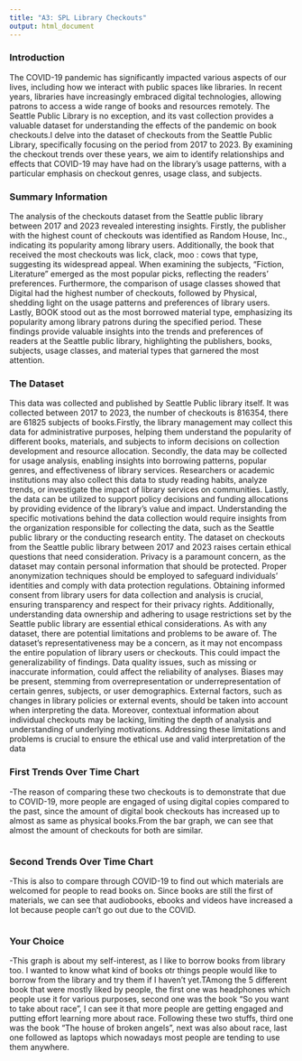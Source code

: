 ```yaml
---
title: "A3: SPL Library Checkouts"
output: html_document
---
```


### Introduction

The COVID-19 pandemic has significantly impacted various aspects of our lives, including how we interact with public spaces like libraries. In recent years, libraries have increasingly embraced digital technologies, allowing patrons to access a wide range of books and resources remotely. The Seattle Public Library is no exception, and its vast collection provides a valuable dataset for understanding the effects of the pandemic on book checkouts.I delve into the dataset of checkouts from the Seattle Public Library, specifically focusing on the period from 2017 to 2023. By examining the checkout trends over these years, we aim to identify relationships and effects that COVID-19 may have had on the library's usage patterns, with a particular emphasis on checkout genres, usage class, and subjects.

### Summary Information
The analysis of the checkouts dataset from the Seattle public library between 2017 and 2023 revealed interesting insights. Firstly, the publisher with the highest count of checkouts was identified as Random House, Inc., indicating its popularity among library users. Additionally, the book that received the most checkouts was lick, clack, moo : cows that type, suggesting its widespread appeal. When examining the subjects, "Fiction, Literature" emerged as the most popular picks, reflecting the readers' preferences. Furthermore, the comparison of usage classes showed that Digital had the highest number of checkouts, followed by Physical, shedding light on the usage patterns and preferences of library users. Lastly, BOOK stood out as the most borrowed material type, emphasizing its popularity among library patrons during the specified period. These findings provide valuable insights into the trends and preferences of readers at the Seattle public library, highlighting the publishers, books, subjects, usage classes, and material types that garnered the most attention.

### The Dataset
This data was collected and published by Seattle Public library itself. It was collected between 2017 to 2023, the number of checkouts is 816354, there are 61825 subjects of books.Firstly, the library management may collect this data for administrative purposes, helping them understand the popularity of different books, materials, and subjects to inform decisions on collection development and resource allocation. Secondly, the data may be collected for usage analysis, enabling insights into borrowing patterns, popular genres, and effectiveness of library services. Researchers or academic institutions may also collect this data to study reading habits, analyze trends, or investigate the impact of library services on communities. Lastly, the data can be utilized to support policy decisions and funding allocations by providing evidence of the library's value and impact. Understanding the specific motivations behind the data collection would require insights from the organization responsible for collecting the data, such as the Seattle public library or the conducting research entity.
The dataset on checkouts from the Seattle public library between 2017 and 2023 raises certain ethical questions that need consideration. Privacy is a paramount concern, as the dataset may contain personal information that should be protected. Proper anonymization techniques should be employed to safeguard individuals' identities and comply with data protection regulations. Obtaining informed consent from library users for data collection and analysis is crucial, ensuring transparency and respect for their privacy rights. Additionally, understanding data ownership and adhering to usage restrictions set by the Seattle public library are essential ethical considerations.
As with any dataset, there are potential limitations and problems to be aware of. The dataset's representativeness may be a concern, as it may not encompass the entire population of library users or checkouts. This could impact the generalizability of findings. Data quality issues, such as missing or inaccurate information, could affect the reliability of analyses. Biases may be present, stemming from overrepresentation or underrepresentation of certain genres, subjects, or user demographics. External factors, such as changes in library policies or external events, should be taken into account when interpreting the data. Moreover, contextual information about individual checkouts may be lacking, limiting the depth of analysis and understanding of underlying motivations. Addressing these limitations and problems is crucial to ensure the ethical use and valid interpretation of the data

### First Trends Over Time Chart
-The reason of comparing these two checkouts is to demonstrate that due to COVID-19, more people are engaged of using digital copies compared to the past, since the amount of digital book checkouts has increased up to almost as same as physical books.From the bar graph, we can see that almost the amount of checkouts for both are similar.

```r
```


### Second Trends Over Time Chart
-This is also to compare through COVID-19 to find out which materials are welcomed for people to read books on. Since books are still the first of materials, we can see that audiobooks, ebooks and videos have increased a lot because people can't go out due to the COVID.

```r
```


### Your Choice
-This graph is about my self-interest, as I like to borrow books from library too. I wanted to know what kind of books otr things people would like to borrow from the library and try them if I haven't yet.TAmong the 5 different book that were mostly liked by people, the first one was headphones which people use it for various purposes, second one was the book "So you want to take about race", I can see it that more people are getting engaged and putting effort learning more about race. Following these two stuffs, third one was the book "The house of broken angels", next was also about race, last one followed as laptops which nowadays most people are tending to use them anywhere.

```r
```
